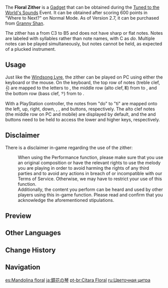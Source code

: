 {{Item Infobox
|id           = 220044
|image        = Item Floral Zither.png
|type         = Gadgets
|invCategory  = Gadgets
|group        = Music Gadgets
|quality      = 4
|effect       = Allows the player to play music.
|description  = A musical instrument that can be used in performances.<br />It is made of rather unique materials, and its craftsmanship is quite different from the designs that are currently in vogue. An unpredictable strength has been woven into the ethereal strings that can even allow it to cause the illusions within the heart of its player to surface.<br />There is an old adage in Liyue: "the longer one's eye of the flower drinks, the deeper one's heart into the mire sinks." It seems that only the strong-willed may use this instrument.
|source1      = [[Tuned to the World's Sounds]] Event
|source2      = Sold by [[Granny Shan]]
|event        = Tuned to the World's Sounds
|reusable     = Yes
|usage        = Quick Use
|memento      = Yes
}}
The '''Floral Zither''' is a [[Gadget]] that can be obtained during the [[Tuned to the World's Sounds]] Event. It can be obtained after scoring 600 points in "Where to Next?" on Normal Mode. As of Version 2.7, it can be purchased from [[Granny Shan]].

The zither has a {{w|Range (music)|range}} from C3 to B5 and does not have sharp or flat notes.
Notes are labeled with {{w|solfège}} syllables rather than note names, with C as ''do''. Multiple notes can be played simultaneously, but notes cannot be held, as expected of a plucked instrument.

==Usage==
Just like the [[Windsong Lyre]], the zither can be played on PC using either the keyboard or the mouse. On the keyboard, the top row of notes (treble clef, 𝄞) are mapped to the letters {{key|Q}} to {{key|U}}, the middle row (alto clef, 𝄡) from {{key|A}} to {{key|J}}, and the bottom row (bass clef, 𝄢) from {{key|Z}} to {{key|M}}.

With a PlayStation controller, the notes from "do" to "ti" are mapped onto the left, up, right, down, {{key|ps-s}}, {{key|ps-t}}, and {{key|ps-c}} buttons, respectively. The alto clef notes (the middle row on PC and mobile) are displayed by default, and the {{key|ps-l1}} and {{key|ps-r1}} buttons need to be held to access the lower and higher keys, respectively.

==Disclaimer==
There is a disclaimer in-game regarding the use of the zither:
:When using the Performance function, please make sure that you use an original composition or have the relevant rights to use the melody you are playing in order to avoid harming the rights of any third parties and to avoid any actions in breach of or incompatible with our Terms of Service. Otherwise, we may have to restrict your use of this function.<br />Additionally, the content you perform can be heard and used by other players using this in-game function. Please read and confirm that you acknowledge the aforementioned stipulations.

==Preview==
{{Preview
|file=Item Floral Zither
}}

==Other Languages==
{{Other Languages
|en      = Floral Zither
|zhs     = 镜花之琴
|zhs_rm  = Jìng Huā zhī Qín
|zht     = 鏡花之琴
|zht_rm  = Jìng Huā zhī Qín
|zh_tl   = Stringed Instrument of Flower in the Mirror
|ja      = 鏡花の琴
|ja_rm   = Kyouka no Koto
|ja_tl   = Flower-Reflecting Koto
|ko      = 거울꽃의 현악기
|ko_rm   = Geo'ulkkot-ui Hyeon'akgi
|ko_tl   = String Instrument of the Mirror Flower
|es      = Mandolina floral
|es_tl   = Floral Mandolin
|fr      = Cithare florale
|fr_tl   = Floral Zither
|ru      = Цветочная цитра
|ru_tl   = Flowery Zither
|th      = Floral Zither
|vi      = Đàn Vang Vọng
|vi_tl   = 
|de      = Blumenzither
|de_tl   = Flower Zither
|id      = Floral Zither
|pt      = Cítara Floral
|pt_tl   = Floral Zither
|ja_note = Koto is a 13-stringed Japanese zither. See {{w| Koto (instrument)}}
|tr      = Çiçekli Zither
|tr_tl   = 
|it      = Cetra floreale
|it_tl   = 
}}

==Change History==
{{Change History|2.2}}

==Navigation==
{{Gadget Navbox}}

[[es:Mandolina floral]]
[[ja:鏡花の琴]]
[[pt-br:Cítara Floral]]
[[ru:Цветочная цитра]]